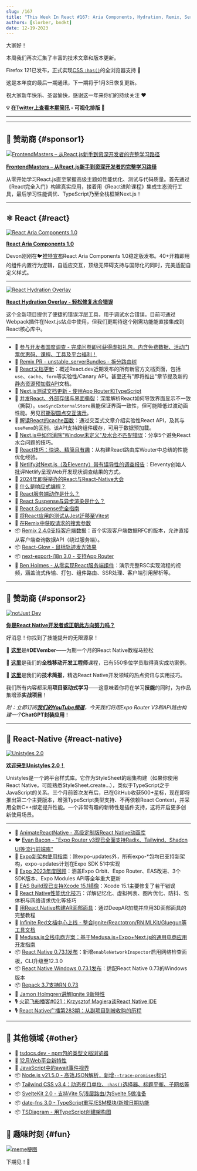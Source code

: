 ```yaml
---
slug: /167
title: "This Week In React #167: Aria Components, Hydration, Remix, Server Components, useSyncExternalStore, cache, perf, Glow, Unistyles, Expo, :has(), Tailwind, date-fns..."
authors: [slorber, bndkt]
date: 12-19-2023
---
```


大家好！

本周我们再次汇集了丰富的技术文章和版本更新。

Firefox 121已发布，正式实现[CSS `:has()`](https://twitter.com/stefanjudis/status/1737366970566053927)的全浏览器支持 🥲

这是本年度的最后一期通讯，下一期将于1月3日恢复更新。

祝大家新年快乐、圣诞愉快，感谢这一年来你们的持续关注 ❤️️

<!-- truncate -->

**💡 [在Twitter上查看本期简讯](https://slo.im/thread) - 可视化排版 🎨**

---


<Support />

---

## 💸 赞助商 {#sponsor1}

[![FrontendMasters – 从React.js新手到资深开发者的完整学习路径](/emails/issues/158/frontendmasters.jpg)](https://frontendmasters.com/learn/react/?utm_source=newsletter&utm_medium=thisweekinreact&utm_campaign=reactpath)

**[FrontendMasters – 从React.js新手到资深开发者的完整学习路径](https://frontendmasters.com/learn/react/?utm_source=newsletter&utm_medium=thisweekinreact&utm_campaign=reactpath)**

从零开始学习React.js直至掌握高级主题如性能优化、测试与代码质量。首先通过《React完全入门》构建真实应用，接着用《React进阶课程》集成生态流行工具，最后学习性能调优、TypeScript乃至全栈框架Next.js！

---

## ⚛️ React {#react}

[![**React Aria Components 1.0**](/emails/issues/167/reactaria.jpg)](https://react-spectrum.adobe.com/releases/2023-12-20.html)

[**React Aria Components 1.0**](https://react-spectrum.adobe.com/releases/2023-12-20.html)

Devon刚刚在🐦[推特宣布](https://twitter.com/devongovett/status/1737516074663362843)React Aria Components 1.0稳定版发布。40+开箱即用的组件内置行为逻辑，自适应交互，顶级无障碍支持与国际化的同时，完美适配自定义样式。

---

[![**React Hydration Overlay**](/emails/issues/167/hydration.jpg)](https://www.builder.io/blog/announcing-react-hydration-overlay)

[**React Hydration Overlay - 轻松修复水合错误**](https://www.builder.io/blog/announcing-react-hydration-overlay)

这个全新项目提供了便捷的错误浮层工具，用于调试水合错误。目前可通过Webpack插件在Next.js站点中使用，但我们更期待这个刚需功能能直接集成到React核心库中。

---

- 💸 [参与开发者国度调查 - 完成问卷即可获得虚拟礼包，内含免费数据、活动门票优惠码、课程、工具及平台福利！](https://developereconomics.net/?member_id=thisweekinreact&utm_medium=nl_ad3)
- 👀 [Remix PR - unstable_serverBundles - 拆分路由树](https://github.com/remix-run/remix/pull/8332)
- 📖 [React文档更新](https://github.com/reactwg/server-components/discussions/7)：概述React.dev近期发布的所有新官方文档页面，包括`use`、`cache`、`form`等实验性/Canary API。甚至还有"即将推出"章节提及新的[静态资源预加载API](https://github.com/reactjs/react.dev/pull/6459)文档。
- 📖 [Next.js测试文档更新 - 使用App Router和TypeScript](https://nextjs.org/docs/app/building-your-application/testing)
- 📜 [并发React、外部存储与界面撕裂](https://interbolt.org/blog/react-ui-tearing/)：深度解析React如何导致界面显示不一致（撕裂）。`useSyncExternalStore`虽能保证界面一致性，但可能降低过渡动画性能。另见[可撕裂圆点交互演示](https://tearabledots.com/)。
- 📜 [解读React的cache函数](https://unicorn-utterances.com/posts/explaining-reacts-cache-function)：通过交互式文章介绍实验性React API，及其与`useMemo`的区别。该API支持跨组件缓存，可用于数据预加载。
- 📜 [Next.js中如何消除"Window未定义"及水合不匹配错误](https://medium.com/@eric.burel/how-to-get-rid-of-window-is-not-defined-and-hydration-mismatch-errors-in-next-js-567cc51b4a17)：分享5个避免React水合问题的技巧。
- 📜 [React技巧：快速、精简且有趣](https://molefrog.com/notes/react-tricks)：从构建React路由库Wouter中总结的性能优化经验。
- 📜 [Netlify对Next.js（及Eleventy）带有误导性的调查报告](https://www.zachleat.com/web/netlify-and-nextjs/)：Eleventy创始人批评Netlify呈现Web开发现状调查结果的方式。
- 📜 [2024年即将举办的React与React-Native大会](https://thoughtbot.com/blog/upcoming-react-and-react-native-conferences-for-2024)
- 📜 [什么是响应式编程？](https://unicorn-utterances.com/posts/what-is-reactivity)
- 📜 [React服务端动作是什么？](https://unicorn-utterances.com/posts/what-are-react-server-actions)
- 📜 [React Suspense与异步渲染是什么？](https://unicorn-utterances.com/posts/what-is-react-suspense-and-async-rendering)
- 📜 [React Suspense完全指南](https://www.debugbear.com/blog/guide-to-react-suspense)
- 📜 [将React应用的测试从Jest迁移至Vitest](https://dev.to/opensauced/migrating-from-jest-to-vitest-for-your-react-application-1b75)
- 📜 [在Remix中获取请求的搜索参数](https://sergiodxa.com/tutorials/access-the-search-params-of-a-request-in-remix)
- 📦 [Remix 2.4.0支持客户端数据](https://github.com/remix-run/remix/blob/main/CHANGELOG.md#v240)：首个实现客户端数据RFC的版本，允许直接从客户端查询数据API（绕过服务端）。
- 📦 [React-Glow - 鼠标轨迹发光效果](https://github.com/codaworks/react-glow)
- 📦 [next-export-i18n 3.0 - 支持App Router](https://github.com/martinkr/next-export-i18n)
- 🎥 [Ben Holmes - 从零实现React服务端组件](https://www.youtube.com/watch?v=MaebEqhZR84)：演示完整RSC实现流程的视频，涵盖流式传输、打包、组件路由、SSR处理、客户端引用解析等。

<SubscribeFormEmbed placement="middle" />

---

## 💸 赞助商 {#sponsor2}

[![notJust Dev](/emails/issues/167/notjustdev.jpg)](https://www.youtube.com/@notjustdev/live?sub_confirmation=1)

**[你是React Native开发者或正朝此方向努力吗？](https://www.youtube.com/@notjustdev/live?sub_confirmation=1)**

好消息！你找到了技能提升的无限源泉！

🎄 [**这里**](https://www.youtube.com/watch?v=bIQII7gTXDE&list=PLY3ncAV1dSVA9ltOEMgzT8ZTZiccpOUkX)是#**DEVember**——为期一个月的React Native教程马拉松

🚀 [**这里**](https://academy.notjust.dev/?utm_source=newsletter&utm_medium=Course&utm_campaign=thisweekinreact#section-1687709246499)是我们的**全栈移动开发工程师**课程，已有550多位学员取得真实成功案例。

💌 [**这里**](https://assets.notjust.dev/profile?utm_source=newsletter&utm_medium=OurNewsletter&utm_campaign=thisweekinreact)是我们的**技术简报**，精选React Native开发领域的热点资讯与实用技巧。

我们所有内容都采用**项目驱动式学习**——这意味着你将在学习**技能**的同时，为作品集增添**实战项目**！

_附：立即订阅_[**_我们的YouTube频道_**](https://www.youtube.com/@notjustdev/live?sub_confirmation=1)_，今天我们将用Expo Router V3和API路由构建一个_**ChatGPT封装应用**！

---

## 📱 React-Native {#react-native}

[![Unistyles 2.0](/emails/issues/167/unistyles20.jpg)](https://www.youtube.com/@notjustdev/live?sub_confirmation=1)

[**欢迎来到Unistyles 2.0！**](https://www.reactnativecrossroads.com/posts/unistyles-2-preview)

Unistyles是一个跨平台样式库。它作为StyleSheet的超集构建（如果你使用React Native，可能熟悉StyleSheet.create...），类似于TypeScript之于JavaScript的关系。三个月前首次发布后，已在GitHub收获500+星标，现在即将推出第二个主要版本，增强TypeScript类型支持、不再依赖React Context，并采用全新C++绑定提升性能。一个非常有趣的新特性是插件支持，这将开启更多创新使用场景。

---

- 💸 [AnimateReactNative - 高级定制版React Native动画库](https://www.animatereactnative.com/?utm_source=thisweekinreact.com)
- 🐦 [Evan Bacon - "Expo Router v3现已全面支持Radix、Tailwind、Shadcn UI等流行前端库"](https://twitter.com/Baconbrix/status/1735011941431595149)
- 📖 [Expo新架构使用指南](https://docs.expo.dev/guides/new-architecture/)：除expo-updates外，所有expo-*包均已支持新架构，expo-updates计划在Expo SDK 51中实现
- 📜 [Expo 2023年度回顾](https://expo.dev/changelog/2023/12-20-2023-year-in-review)：涵盖Expo Orbit、Expo Router、EAS改进、3个SDK版本、Expo Modules API等全年重大更新
- 📜 [EAS Build现已支持Xcode 15.1镜像](https://expo.dev/changelog/2023/12-19-eas-build-xcode-15.1-image)：Xcode 15.1主要修复了若干错误
- 📜 [React Native性能优化技巧](https://thoughtbot.com/blog/optimizing-performance-in-react-native-tips-and-techniques)：详解记忆化、虚拟列表、图片优化、防抖、包体积与网络请求优化等技巧
- 📜 [用React Native构建AR面部面具](https://blog.logrocket.com/building-ar-face-masks-react-native/)：通过DeepAR加载并应用3D面部面具的完整教程
- 📜 [Infinite Red文档中心上线 - 整合Ignite/Reactotron/RN MLKit/Gluegun等工具文档](https://shift.infinite.red/introducing-docs-infinite-red-a-new-home-for-infinite-reds-documentation-6f4b25f7a1a4)
- 📜 [Medusa.js全栈电商方案：基于Medusa.js+Expo+Next.js的通用电商应用开发指南](https://bidah.hashnode.dev/universal-medusa-the-why-when-and-how-of-universal-e-commerce-apps-with-medusajs-expo-and-nextjs)
- 📦 [React Native 0.73.1发布](https://github.com/facebook/react-native/releases/tag/v0.73.1)：新增`enableNetworkInspector`启用网络检查面板，CLI升级至12.3.0
- 📦 [React Native Windows 0.73.1发布](https://github.com/microsoft/react-native-windows/releases/tag/react-native-windows_v0.73.1)：适配React Native 0.73的Windows版本
- 📦 [Repack 3.7支持RN 0.73](https://github.com/callstack/repack/releases/tag/%40callstack%2Frepack%403.7.0)
- 🎥 [Jamon Holmgren讲解Ignite 9新特性](https://youtu.be/QmkMsUYrTlk?si=p9rvLM-EMggZNcft)
- 🎙️ [火箭飞船播客#021：Krzysztof Magiera谈React Native IDE](https://podcast.galaxies.dev/episodes/021-the-react-native-ide-with-krzysztof-magiera)
- 🎙️ [React Native广播第283期：从副项目到被收购的历程](https://reactnativeradio.com/episodes/rnr-283-from-side-hustle-to-top-charts-with-simon-reggiani)

---

## 🔀 其他领域 {#other}

- 📖 [tsdocs.dev - npm包的类型文档浏览器](https://tsdocs.dev/)
- 📜 [12月Web平台新特性](https://web.dev/blog/web-platform-12-2023)
- 📜 [JavaScript中的await事件视界](https://frontside.com/blog/2023-12-11-await-event-horizon/)
- 📦 [Node.js v21.5.0 - 高效JSON解析，新增`--trace-promises`标记](https://nodejs.org/en/blog/release/v21.5.0)
- 📦 [Tailwind CSS v3.4：动态视口单位、`:has()`选择器、标题平衡、子网格等](https://tailwindcss.com/blog/tailwindcss-v3-4)
- 📦 [SvelteKit 2.0 - 支持Vite 5/浅层路由/为Svelte 5做准备](https://svelte.dev/blog/sveltekit-2)
- 📦 [date-fns 3.0 - TypeScript重写/ESM模块/新增日期功能](https://blog.date-fns.org/v3-is-out/)
- 📦 [TSDiagram - 用TypeScript创建架构图](https://github.com/3rd/tsdiagram)

## 🤭 趣味时刻 {#fun}

[![meme梗图](/emails/issues/167/meme.jpg)](https://twitter.com/sebastienlorber/status/1737380479383277636)

下期见！👋